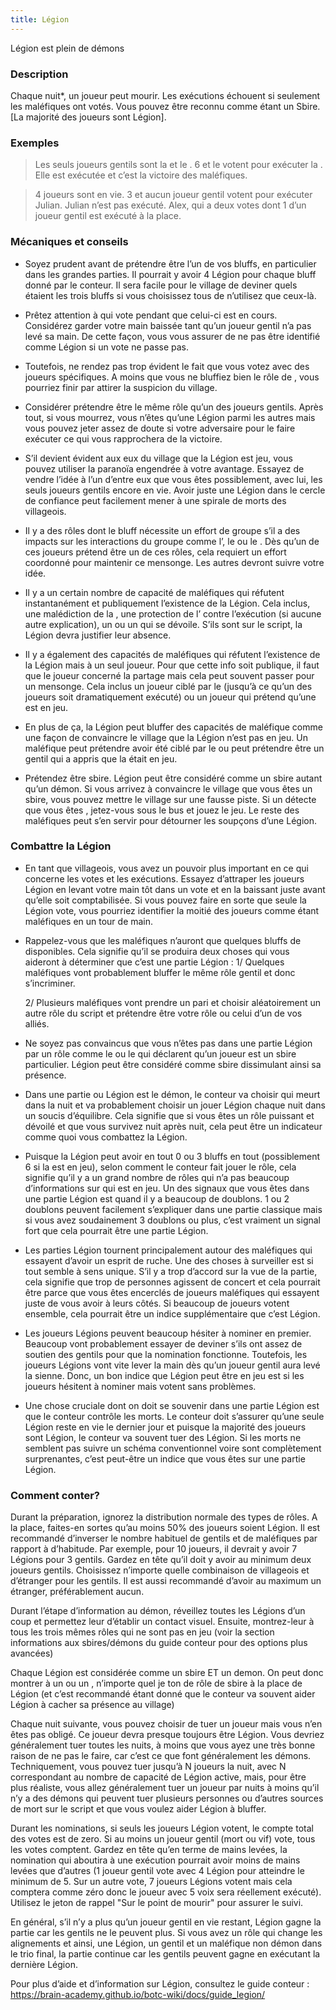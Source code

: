 ```yaml
---
title: Légion
---
```



<Role LEGION header />

Légion est plein de démons

### Description

Chaque nuit*, un joueur peut mourir. Les exécutions échouent si seulement les maléfiques ont votés. Vous pouvez être reconnu comme étant un Sbire. [La majorité des joueurs sont Légion].

### Exemples

> Les seuls joueurs gentils sont la <Role VOYANTE /> et le <Role MERCENAIRE />. 6 <Role LEGION /> et le <Role MERCENAIRE /> votent pour exécuter la <Role VOYANTE />. Elle est exécutée et c’est la victoire des maléfiques.

> 4 joueurs sont en vie. 3 <Role LEGION /> et aucun joueur gentil votent pour exécuter Julian. Julian n’est pas exécuté. Alex, qui a deux votes dont 1 d’un joueur gentil est exécuté à la place. 

### Mécaniques et conseils

- Soyez prudent avant de prétendre être l’un de vos bluffs, en particulier dans les grandes parties. Il pourrait y avoir 4 Légion pour chaque bluff donné par le conteur. Il sera facile pour le village de deviner quels étaient les trois bluffs si vous choisissez tous de n’utilisez que ceux-là. 

- Prêtez attention à qui vote pendant que celui-ci est en cours. Considérez garder votre main baissée tant qu’un joueur gentil n’a pas levé sa main. De cette façon, vous vous assurer de ne pas être identifié comme Légion si un vote ne passe pas.

- Toutefois, ne rendez pas trop évident le fait que vous votez avec des joueurs spécifiques. A moins que vous ne bluffiez bien le rôle de <Role MAJORDOME />, vous pourriez finir par attirer la suspicion du village.

- Considérer prétendre être le même rôle qu’un des joueurs gentils. Après tout, si vous mourrez, vous n’êtes qu’une Légion parmi les autres mais vous pouvez jeter assez de doute si votre adversaire pour le faire exécuter ce qui vous rapprochera de la victoire.

- S’il devient évident aux eux du village que la Légion est jeu, vous pouvez utiliser la paranoïa engendrée à votre avantage. Essayez de vendre l’idée à l’un d’entre eux que vous êtes possiblement, avec lui, les seuls joueurs gentils encore en vie. Avoir juste une Légion dans le cercle de confiance peut facilement mener à une spirale de morts des villageois.

- Il y a des rôles dont le bluff nécessite un effort de groupe s’il a des impacts sur les interactions du groupe comme l’<Role ATHEE />, le <Role CULTIVATEUR_DE_PAVOT /> ou le <Role VORTOX />. Dès qu’un de ces joueurs prétend être un de ces rôles, cela requiert un effort coordonné pour maintenir ce mensonge. Les autres devront suivre votre idée. 

- Il y a un certain nombre de capacité de maléfiques qui réfutent instantanément et publiquement l’existence de la Légion. Cela inclus, une malédiction de la <Role SORCIERE />, une protection de l’<Role AVOCAT_DU_DIABLE /> contre l’exécution (si aucune autre explication), un <Role PROPHETE_DE_L_EFFROI /> ou un <Role PSYCHOPATHE /> qui se dévoile. S’ils sont sur le script, la Légion devra justifier leur absence.

- Il y a également des capacités de maléfiques qui réfutent l’existence de la Légion mais à un seul joueur. Pour que cette info soit publique, il faut que le joueur concerné la partage mais cela peut souvent passer pour un mensonge. Cela inclus un joueur ciblé par le <Role MANIPULATEUR /> (jusqu’à ce qu’un des joueurs soit dramatiquement exécuté) ou un joueur qui prétend qu’une <Role VEUVE_NOIRE /> est en jeu. 

- En plus de ça, la Légion peut bluffer des capacités de maléfique comme une façon de convaincre le village que la Légion n’est pas en jeu. Un maléfique peut prétendre avoir été ciblé par le <Role MANIPULATEUR /> ou peut prétendre être un gentil qui a appris que la <Role VEUVE_NOIRE /> était en jeu.

- Prétendez être sbire. Légion peut être considéré comme un sbire autant qu’un démon. Si vous arrivez à convaincre le village que vous êtes un sbire, vous pouvez mettre le village sur une fausse piste. Si un <Role GARDIEN /> détecte que vous êtes <Role EMPOISONNEUR />, jetez-vous sous le bus et jouez le jeu. Le reste des maléfiques peut s’en servir pour détourner les soupçons d’une Légion.

### Combattre la Légion

- En tant que villageois, vous avez un pouvoir plus important en ce qui concerne les votes et les exécutions. Essayez d’attraper les joueurs Légion en levant votre main tôt dans un vote et en la baissant juste avant qu’elle soit comptabilisée. Si vous pouvez faire en sorte que seule la Légion vote, vous pourriez identifier la moitié des joueurs comme étant maléfiques en un tour de main.

- Rappelez-vous que les maléfiques n’auront que quelques bluffs de disponibles. Cela signifie qu’il se produira deux choses qui vous aideront à déterminer que c’est une partie Légion :
	1/ Quelques maléfiques vont probablement bluffer le même rôle gentil et donc s’incriminer.
    
    2/ Plusieurs maléfiques vont prendre un pari et choisir aléatoirement un autre rôle du script et prétendre être votre rôle ou celui d’un de vos alliés.

- Ne soyez pas convaincus que vous n’êtes pas dans une partie Légion par un rôle comme le <Role CROQUE_MORT /> ou le <Role REVEUR /> qui déclarent qu’un joueur est un sbire particulier. Légion peut être considéré comme sbire dissimulant ainsi sa présence.

- Dans une partie ou Légion est le démon, le conteur va choisir qui meurt dans la nuit et va probablement choisir un jouer Légion chaque nuit dans un soucis d’équilibre. Cela signifie que si vous êtes un rôle puissant et dévoilé et que vous survivez nuit après nuit, cela peut être un indicateur comme quoi vous combattez la Légion.

- Puisque la Légion peut avoir en tout 0 ou 3 bluffs en tout (possiblement 6 si la <Role BALANCE /> est en jeu), selon comment le conteur fait jouer le rôle, cela signifie qu’il y a un grand nombre de rôles qui n’a pas beaucoup d’informations sur qui est en jeu. Un des signaux que vous êtes dans une partie Légion est quand il y a beaucoup de doublons. 1 ou 2 doublons peuvent facilement s’expliquer dans une partie classique mais si vous avez soudainement 3 doublons ou plus, c’est vraiment un signal fort que cela pourrait être une partie Légion. 

- Les parties Légion tournent principalement autour des maléfiques qui essayent d’avoir un esprit de ruche. Une des choses à surveiller est si tout semble à sens unique. S’il y a trop d’accord sur la vue de la partie, cela signifie que trop de personnes agissent de concert et cela pourrait être parce que vous êtes encerclés de joueurs maléfiques qui essayent juste de vous avoir à leurs côtés. Si beaucoup de joueurs votent ensemble, cela pourrait être un indice supplémentaire que c’est Légion.

- Les joueurs Légions peuvent beaucoup hésiter à nominer en premier. Beaucoup vont probablement essayer de deviner s’ils ont assez de soutien des gentils pour que la nomination fonctionne. Toutefois, les joueurs Légions vont vite lever la main dès qu’un joueur gentil aura levé la sienne. Donc, un bon indice que Légion peut être en jeu est si les joueurs hésitent à nominer mais votent sans problèmes.

- Une chose cruciale dont on doit se souvenir dans une partie Légion est que le conteur contrôle les morts. Le conteur doit s’assurer qu’une seule Légion reste en vie le dernier jour et puisque la majorité des joueurs sont Légion, le conteur va souvent tuer des Légion. Si les morts ne semblent pas suivre un schéma conventionnel voire sont complètement surprenantes, c’est peut-être un indice que vous êtes sur une partie Légion.

### Comment conter?

Durant la préparation, ignorez la distribution normale des types de rôles. A la place, faites-en sortes qu’au moins 50% des joueurs soient Légion. Il est recommandé d’inverser le nombre habituel de gentils et de maléfiques par rapport à d’habitude. Par exemple, pour 10 joueurs, il devrait y avoir 7 Légions pour 3 gentils. Gardez en tête qu’il doit y avoir au minimum deux joueurs gentils. Choisissez n’importe quelle combinaison de villageois et d’étranger pour les gentils. Il est aussi recommandé d’avoir au maximum un étranger, préférablement aucun.

Durant l’étape d’information au démon, réveillez toutes les Légions d’un coup et permettez leur d’établir un contact visuel. Ensuite, montrez-leur à tous les trois mêmes rôles qui ne sont pas en jeu (voir la section informations aux sbires/démons du guide conteur pour des options plus avancées)

Chaque Légion est considérée comme un sbire ET un demon. On peut donc montrer à un <Role ENQUETEUR /> ou un <Role CROQUE_MORT />, n’importe quel je ton de rôle de sbire à la place de Légion (et c’est recommandé étant donné que le conteur va souvent aider Légion à cacher sa présence au village)

Chaque nuit suivante, vous pouvez choisir de tuer un joueur mais vous n’en êtes pas obligé. Ce joueur devra presque toujours être Légion. Vous devriez généralement tuer toutes les nuits, à moins que vous ayez une très bonne raison de ne pas le faire, car c’est ce que font généralement les démons. Techniquement, vous pouvez tuer jusqu’à N joueurs la nuit, avec N correspondant au nombre de capacité de Légion active, mais, pour être plus réaliste, vous allez généralement tuer un joueur par nuits à moins qu’il n’y a des démons qui peuvent tuer plusieurs personnes ou d’autres sources de mort sur le script et que vous voulez aider Légion à bluffer.

Durant les nominations, si seuls les joueurs Légion votent, le compte total des votes est de zero. Si au moins un joueur gentil (mort ou vif) vote, tous les votes comptent. Gardez en tête qu’en terme de mains levées, la nomination qui aboutira à une exécution pourrait avoir moins de mains levées que d’autres (1 joueur gentil vote avec 4 Légion pour atteindre le minimum de 5. Sur un autre vote, 7 joueurs Légions votent mais cela comptera comme zéro donc le joueur avec 5 voix sera réellement exécuté). Utilisez le jeton de rappel "Sur le point de mourir" pour assurer le suivi.

En général, s’il n’y a plus qu’un joueur gentil en vie restant, Légion gagne la partie car les gentils ne le peuvent plus. Si vous avez un rôle qui change les alignements et ainsi, une Légion, un gentil et un maléfique non démon dans le trio final, la partie continue car les gentils peuvent gagne en exécutant la dernière Légion.

Pour plus d’aide et d’information sur Légion, consultez le guide conteur : 
https://brain-academy.github.io/botc-wiki/docs/guide_legion/
